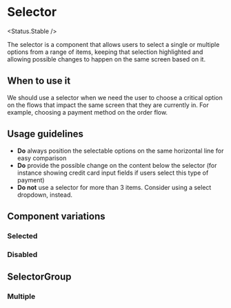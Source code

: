 
# Selector

<Status.Stable />

The selector is a component that allows users to select a single or multiple options from a range of items, keeping that selection highlighted and allowing possible changes to happen on the same screen based on it.

<Story id="forms-selector--base" />
<Props of={Selector} />

## When to use it

We should use a selector when we need the user to choose a critical option on the flows that impact the
same screen that they are currently in. For example, choosing a payment method on the order flow.

## Usage guidelines

- **Do** always position the selectable options on the same horizontal line for easy comparison
- **Do** provide the possible change on the content below the selector (for instance showing credit card input fields if users select this type of payment)
- **Do not** use a selector for more than 3 items. Consider using a select dropdown, instead.

## Component variations

### Selected

<Story id="forms-selector--selected" />

### Disabled

<Story id="forms-selector--disabled" />

## SelectorGroup

<Story id="forms-selector-selectorgroup--base" />
<Props of={SelectorGroup} />

### Multiple

<Story id="forms-selector-selectorgroup--multiple" />
